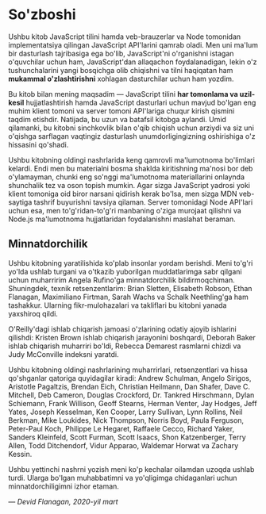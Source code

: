 # So'zboshi

Ushbu kitob JavaScript tilini hamda veb-brauzerlar va Node tomonidan implementatsiya qilingan JavaScript API'larini qamrab oladi. Men uni ma'lum bir dasturlash tajribasiga ega bo'lib, JavaScript'ni o'rganishni istagan o'quvchilar uchun ham, JavaScript'dan allaqachon foydalanadigan, lekin o'z tushunchalarini yangi bosqichga olib chiqishni va tilni haqiqatan ham **mukammal o'zlashtirishni** xohlagan dasturchilar uchun ham yozdim.

Bu kitob bilan mening maqsadim — JavaScript tilini **har tomonlama va uzil-kesil** hujjatlashtirish hamda JavaScript dasturlari uchun mavjud bo'lgan eng muhim klient tomoni va server tomoni API'lariga chuqur kirish qismini taqdim etishdir. Natijada, bu uzun va batafsil kitobga aylandi. Umid qilamanki, bu kitobni sinchkovlik bilan o'qib chiqish uchun arziydi va siz uni o'qishga sarflagan vaqtingiz dasturlash unumdorligingizning oshirishiga o'z hissasini qo'shadi.

Ushbu kitobning oldingi nashrlarida keng qamrovli ma'lumotnoma bo'limlari kelardi. Endi men bu materialni bosma shaklda kiritishning ma'nosi bor deb o'ylamayman, chunki eng so'nggi ma'lumotnoma materiallarini onlaynda shunchalik tez va oson topish mumkin. Agar sizga JavaScript yadrosi yoki klient tomoniga oid biror narsani qidirish kerak bo'lsa, men sizga MDN veb-saytiga tashrif buyurishni tavsiya qilaman. Server tomonidagi Node API'lari uchun esa, men to'g'ridan-to'g'ri manbaning o'ziga murojaat qilishni va Node.js ma'lumotnoma hujjatlaridan foydalanishni maslahat beraman.

## Minnatdorchilik

Ushbu kitobning yaratilishida ko'plab insonlar yordam berishdi. Meni to'g'ri yo'lda ushlab turgani va o'tkazib yuborilgan muddatlarimga sabr qilgani uchun muharririm Angela Rufino'ga minnatdorchilik bildirmoqchiman. Shuningdek, texnik retsenzentlarim: Brian Sletten, Elisabeth Robson, Ethan Flanagan, Maximiliano Firtman, Sarah Wachs va Schalk Neethling'ga ham tashakkur. Ularning fikr-mulohazalari va takliflari bu kitobni yanada yaxshiroq qildi.

O'Reilly'dagi ishlab chiqarish jamoasi o'zlarining odatiy ajoyib ishlarini qilishdi: Kristen Brown ishlab chiqarish jarayonini boshqardi, Deborah Baker ishlab chiqarish muharriri bo'ldi, Rebecca Demarest rasmlarni chizdi va Judy McConville indeksni yaratdi.

Ushbu kitobning oldingi nashrlarining muharrirlari, retsenzentlari va hissa qo'shganlar qatoriga quyidagilar kiradi: Andrew Schulman, Angelo Sirigos, Aristotle Pagaltzis, Brendan Eich, Christian Heilmann, Dan Shafer, Dave C. Mitchell, Deb Cameron, Douglas Crockford, Dr. Tankred Hirschmann, Dylan Schiemann, Frank Willison, Geoff Stearns, Herman Venter, Jay Hodges, Jeff Yates, Joseph Kesselman, Ken Cooper, Larry Sullivan, Lynn Rollins, Neil Berkman, Mike Loukides, Nick Thompson, Norris Boyd, Paula Ferguson, Peter-Paul Koch, Philippe Le Hegaret, Raffaele Cecco, Richard Yaker, Sanders Kleinfeld, Scott Furman, Scott Isaacs, Shon Katzenberger, Terry Allen, Todd Ditchendorf, Vidur Apparao, Waldemar Horwat va Zachary Kessin.

Ushbu yettinchi nashrni yozish meni ko'p kechalar oilamdan uzoqda ushlab turdi. Ularga bo'lgan muhabbatimni va yo'qligimga chidaganlari uchun minnatdorchiligimni izhor etaman.

— _Devid Flanagan, 2020-yil mart_